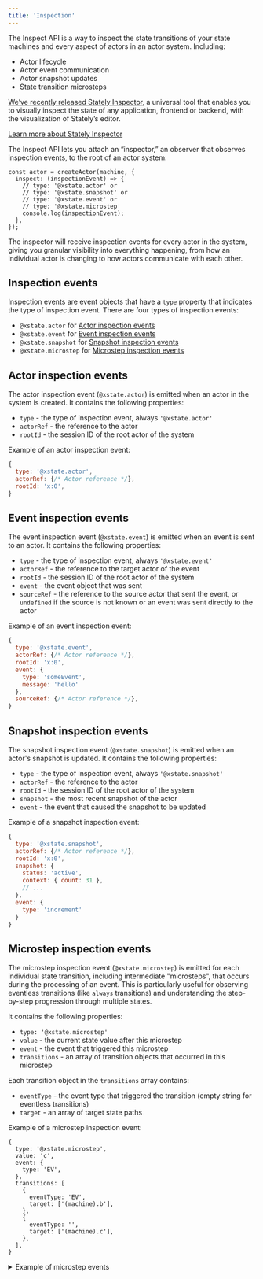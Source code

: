 ```yaml
---
title: 'Inspection'
---
```


The Inspect API is a way to inspect the state transitions of your state machines and every aspect of actors in an actor system. Including:

- Actor lifecycle
- Actor event communication
- Actor snapshot updates
- State transition microsteps

<Callout>

[We’ve recently released Stately Inspector](/blog/2024-01-15-stately-inspector/), a universal tool that enables you to visually inspect the state of any application, frontend or backend, with the visualization of Stately’s editor.

[Learn more about Stately Inspector](inspector.mdx)

</Callout>

The Inspect API lets you attach an “inspector,” an observer that observes inspection events, to the root of an actor system:

```tsx
const actor = createActor(machine, {
  inspect: (inspectionEvent) => {
    // type: '@xstate.actor' or
    // type: '@xstate.snapshot' or
    // type: '@xstate.event' or
    // type: '@xstate.microstep'
    console.log(inspectionEvent);
  },
});
```

The inspector will receive inspection events for every actor in the system, giving you granular visibility into everything happening, from how an individual actor is changing to how actors communicate with each other.

## Inspection events

Inspection events are event objects that have a `type` property that indicates the type of inspection event. There are four types of inspection events:

- `@xstate.actor` for [Actor inspection events](#actor-inspection-events)
- `@xstate.event` for [Event inspection events](#event-inspection-events)
- `@xstate.snapshot` for [Snapshot inspection events](#snapshot-inspection-events)
- `@xstate.microstep` for [Microstep inspection events](#microstep-inspection-events)

## Actor inspection events

The actor inspection event (`@xstate.actor`) is emitted when an actor in the system is created. It contains the following properties:

- `type` - the type of inspection event, always `'@xstate.actor'`
- `actorRef` - the reference to the actor
- `rootId` - the session ID of the root actor of the system

Example of an actor inspection event:

```js
{
  type: '@xstate.actor',
  actorRef: {/* Actor reference */},
  rootId: 'x:0',
}
```

## Event inspection events

The event inspection event (`@xstate.event`) is emitted when an event is sent to an actor. It contains the following properties:

- `type` - the type of inspection event, always `'@xstate.event'`
- `actorRef` - the reference to the target actor of the event
- `rootId` - the session ID of the root actor of the system
- `event` - the event object that was sent
- `sourceRef` - the reference to the source actor that sent the event, or `undefined` if the source is not known or an event was sent directly to the actor

Example of an event inspection event:

```js
{
  type: '@xstate.event',
  actorRef: {/* Actor reference */},
  rootId: 'x:0',
  event: {
    type: 'someEvent',
    message: 'hello'
  },
  sourceRef: {/* Actor reference */},
}
```

## Snapshot inspection events

The snapshot inspection event (`@xstate.snapshot`) is emitted when an actor's snapshot is updated. It contains the following properties:

- `type` - the type of inspection event, always `'@xstate.snapshot'`
- `actorRef` - the reference to the actor
- `rootId` - the session ID of the root actor of the system
- `snapshot` - the most recent snapshot of the actor
- `event` - the event that caused the snapshot to be updated

Example of a snapshot inspection event:

```js
{
  type: '@xstate.snapshot',
  actorRef: {/* Actor reference */},
  rootId: 'x:0',
  snapshot: {
    status: 'active',
    context: { count: 31 },
    // ...
  },
  event: {
    type: 'increment'
  }
}
```

## Microstep inspection events

The microstep inspection event (`@xstate.microstep`) is emitted for each individual state transition, including intermediate "microsteps", that occurs during the processing of an event. This is particularly useful for observing eventless transitions (like `always` transitions) and understanding the step-by-step progression through multiple states.

It contains the following properties:

- `type: '@xstate.microstep'`
- `value` - the current state value after this microstep
- `event` - the event that triggered this microstep
- `transitions` - an array of transition objects that occurred in this microstep

Each transition object in the `transitions` array contains:

- `eventType` - the event type that triggered the transition (empty string for eventless transitions)
- `target` - an array of target state paths

Example of a microstep inspection event:

```json5
{
  type: '@xstate.microstep',
  value: 'c',
  event: {
    type: 'EV',
  },
  transitions: [
    {
      eventType: 'EV',
      target: ['(machine).b'],
    },
    {
      eventType: '',
      target: ['(machine).c'],
    },
  ],
}
```

<details>
<summary>Example of microstep events</summary>

Here's an example of microstep events:

```tsx
const machine = createMachine({
  initial: 'a',
  states: {
    a: {
      on: {
        EV: 'b',
      },
    },
    b: {
      always: 'c', // This will trigger automatically after entering state 'b'
    },
    c: {},
  },
});

const events = [];
const actorRef = createActor(machine, {
  inspect: (ev) => events.push(ev),
}).start();

actorRef.send({ type: 'EV' });
```

The microstep events will look like this:

```json5
// First microstep: EV transition to state 'b'
{
  type: '@xstate.microstep',
  value: 'b',
  event: {
    type: 'EV'
  },
  transitions: [
    {
      eventType: 'EV',
      target: ['(machine).b']
    }
  ]
},

// Second microstep: always transition to state 'c'
{
  type: '@xstate.microstep',
  value: 'c',
  event: {
    type: 'EV'
  },
  transitions: [
    {
      eventType: '',  // Empty string indicates eventless transition
      target: ['(machine).c']
    }
  ]
}
```

</details>
